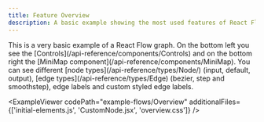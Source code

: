 ```yaml
---
title: Feature Overview
description: A basic example showing the most used features of React Flow - controls, MiniMap, node types, edge types, edge labels, and custom styling.
---
```



<ExampleLayout>
This is a very basic example of a React Flow graph. On the bottom left you see the [Controls](/api-reference/components/Controls) and on the bottom right the [MiniMap component](/api-reference/components/MiniMap).
You can see different [node types](/api-reference/types/Node/) (input, default, output), [edge types](/api-reference/types/Edge) (bezier, step and smoothstep), edge labels and custom styled edge labels.

<ExampleViewer
  codePath="example-flows/Overview"
  additionalFiles={['initial-elements.js', 'CustomNode.jsx', 'overview.css']}
/>

</ExampleLayout>
